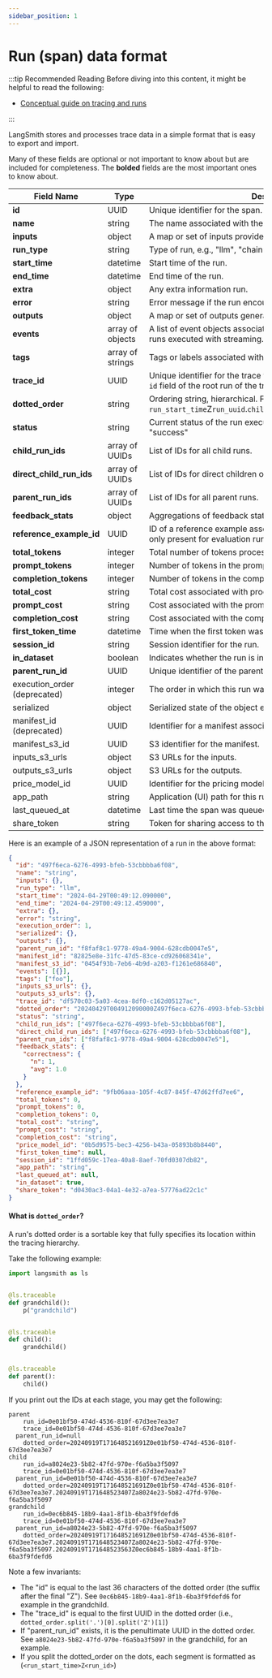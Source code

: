 ```yaml
---
sidebar_position: 1
---
```


# Run (span) data format

:::tip Recommended Reading
Before diving into this content, it might be helpful to read the following:

- [Conceptual guide on tracing and runs](/observability/concepts)

:::

LangSmith stores and processes trace data in a simple format that is easy to export and import.

Many of these fields are optional or not important to know about but are included for completeness.
The **bolded** fields are the most important ones to know about.

| Field Name                   | Type             | Description                                                                                                    |
| ---------------------------- | ---------------- | -------------------------------------------------------------------------------------------------------------- |
| **id**                       | UUID             | Unique identifier for the span.                                                                                |
| **name**                     | string           | The name associated with the run.                                                                              |
| **inputs**                   | object           | A map or set of inputs provided to the run.                                                                    |
| **run_type**                 | string           | Type of run, e.g., "llm", "chain", "tool".                                                                     |
| **start_time**               | datetime         | Start time of the run.                                                                                         |
| **end_time**                 | datetime         | End time of the run.                                                                                           |
| **extra**                    | object           | Any extra information run.                                                                                     |
| **error**                    | string           | Error message if the run encountered an error.                                                                 |
| **outputs**                  | object           | A map or set of outputs generated by the run.                                                                  |
| **events**                   | array of objects | A list of event objects associated with the run. This is relevant for runs executed with streaming.            |
| **tags**                     | array of strings | Tags or labels associated with the run.                                                                        |
| **trace_id**                 | UUID             | Unique identifier for the trace the run is a part of. This is also the `id` field of the root run of the trace |
| **dotted_order**             | string           | Ordering string, hierarchical. Format: `run_start_time`Z`run_uuid`.`child_run_start_time`Z`child_run_uuid`...  |
| **status**                   | string           | Current status of the run execution, e.g., "error", "pending", "success"                                       |
| **child_run_ids**            | array of UUIDs   | List of IDs for all child runs.                                                                                |
| **direct_child_run_ids**     | array of UUIDs   | List of IDs for direct children of this run.                                                                   |
| **parent_run_ids**           | array of UUIDs   | List of IDs for all parent runs.                                                                               |
| **feedback_stats**           | object           | Aggregations of feedback statistics for this run                                                               |
| **reference_example_id**     | UUID             | ID of a reference example associated with the run. This is usually only present for evaluation runs.           |
| **total_tokens**             | integer          | Total number of tokens processed by the run.                                                                   |
| **prompt_tokens**            | integer          | Number of tokens in the prompt of the run.                                                                     |
| **completion_tokens**        | integer          | Number of tokens in the completion of the run.                                                                 |
| **total_cost**               | string           | Total cost associated with processing the run.                                                                 |
| **prompt_cost**              | string           | Cost associated with the prompt part of the run.                                                               |
| **completion_cost**          | string           | Cost associated with the completion of the run.                                                                |
| **first_token_time**         | datetime         | Time when the first token was generated.                                                                       |
| **session_id**               | string           | Session identifier for the run.                                                                                |
| **in_dataset**               | boolean          | Indicates whether the run is included in a dataset.                                                            |
| **parent_run_id**            | UUID             | Unique identifier of the parent run.                                                                           |
| execution_order (deprecated) | integer          | The order in which this run was executed within the trace.                                                     |
| serialized                   | object           | Serialized state of the object executing the run if applicable.                                                |
| manifest_id (deprecated)     | UUID             | Identifier for a manifest associated with the span.                                                            |
| manifest_s3_id               | UUID             | S3 identifier for the manifest.                                                                                |
| inputs_s3_urls               | object           | S3 URLs for the inputs.                                                                                        |
| outputs_s3_urls              | object           | S3 URLs for the outputs.                                                                                       |
| price_model_id               | UUID             | Identifier for the pricing model applied to the run.                                                           |
| app_path                     | string           | Application (UI) path for this run.                                                                            |
| last_queued_at               | datetime         | Last time the span was queued.                                                                                 |
| share_token                  | string           | Token for sharing access to the run's data.                                                                    |

Here is an example of a JSON representation of a run in the above format:

```json
{
  "id": "497f6eca-6276-4993-bfeb-53cbbbba6f08",
  "name": "string",
  "inputs": {},
  "run_type": "llm",
  "start_time": "2024-04-29T00:49:12.090000",
  "end_time": "2024-04-29T00:49:12.459000",
  "extra": {},
  "error": "string",
  "execution_order": 1,
  "serialized": {},
  "outputs": {},
  "parent_run_id": "f8faf8c1-9778-49a4-9004-628cdb0047e5",
  "manifest_id": "82825e8e-31fc-47d5-83ce-cd926068341e",
  "manifest_s3_id": "0454f93b-7eb6-4b9d-a203-f1261e686840",
  "events": [{}],
  "tags": ["foo"],
  "inputs_s3_urls": {},
  "outputs_s3_urls": {},
  "trace_id": "df570c03-5a03-4cea-8df0-c162d05127ac",
  "dotted_order": "20240429T004912090000Z497f6eca-6276-4993-bfeb-53cbbbba6f08",
  "status": "string",
  "child_run_ids": ["497f6eca-6276-4993-bfeb-53cbbbba6f08"],
  "direct_child_run_ids": ["497f6eca-6276-4993-bfeb-53cbbbba6f08"],
  "parent_run_ids": ["f8faf8c1-9778-49a4-9004-628cdb0047e5"],
  "feedback_stats": {
    "correctness": {
      "n": 1,
      "avg": 1.0
    }
  },
  "reference_example_id": "9fb06aaa-105f-4c87-845f-47d62ffd7ee6",
  "total_tokens": 0,
  "prompt_tokens": 0,
  "completion_tokens": 0,
  "total_cost": "string",
  "prompt_cost": "string",
  "completion_cost": "string",
  "price_model_id": "0b5d9575-bec3-4256-b43a-05893b8b8440",
  "first_token_time": null,
  "session_id": "1ffd059c-17ea-40a8-8aef-70fd0307db82",
  "app_path": "string",
  "last_queued_at": null,
  "in_dataset": true,
  "share_token": "d0430ac3-04a1-4e32-a7ea-57776ad22c1c"
}
```

#### What is `dotted_order`?

A run's dotted order is a sortable key that fully specifies its location within the tracing hierarchy.

Take the following example:

```python
import langsmith as ls


@ls.traceable
def grandchild():
    p("grandchild")


@ls.traceable
def child():
    grandchild()


@ls.traceable
def parent():
    child()
```

If you print out the IDs at each stage, you may get the following:

```text
parent
	run_id=0e01bf50-474d-4536-810f-67d3ee7ea3e7
	trace_id=0e01bf50-474d-4536-810f-67d3ee7ea3e7
  parent_run_id=null
	dotted_order=20240919T171648521691Z0e01bf50-474d-4536-810f-67d3ee7ea3e7
child
	run_id=a8024e23-5b82-47fd-970e-f6a5ba3f5097
	trace_id=0e01bf50-474d-4536-810f-67d3ee7ea3e7
  parent_run_id=0e01bf50-474d-4536-810f-67d3ee7ea3e7
	dotted_order=20240919T171648521691Z0e01bf50-474d-4536-810f-67d3ee7ea3e7.20240919T171648523407Za8024e23-5b82-47fd-970e-f6a5ba3f5097
grandchild
	run_id=0ec6b845-18b9-4aa1-8f1b-6ba3f9fdefd6
	trace_id=0e01bf50-474d-4536-810f-67d3ee7ea3e7
  parent_run_id=a8024e23-5b82-47fd-970e-f6a5ba3f5097
	dotted_order=20240919T171648521691Z0e01bf50-474d-4536-810f-67d3ee7ea3e7.20240919T171648523407Za8024e23-5b82-47fd-970e-f6a5ba3f5097.20240919T171648523563Z0ec6b845-18b9-4aa1-8f1b-6ba3f9fdefd6
```

Note a few invariants:

- The "id" is equal to the last 36 characters of the dotted order (the suffix after the final "Z"). See `0ec6b845-18b9-4aa1-8f1b-6ba3f9fdefd6` for example in the grandchild.
- The "trace_id" is equal to the first UUID in the dotted order (i.e., `dotted_order.split('.')[0].split('Z')[1]`)
- If "parent_run_id" exists, it is the penultimate UUID in the dotted order. See `a8024e23-5b82-47fd-970e-f6a5ba3f5097` in the grandchild, for an example.
- If you split the dotted_order on the dots, each segment is formatted as (`<run_start_time>Z<run_id>`)
